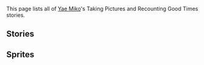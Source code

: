 {{Unofficial Translation}}
This page lists all of [[Yae Miko]]'s Taking Pictures and Recounting Good Times stories.

==Stories==
{{TPRGT Stories by Category Table}}

==Sprites==
{{Files by Category Gallery|Taking Pictures and Recounting Good Times Sprites & Yae Miko Images}}